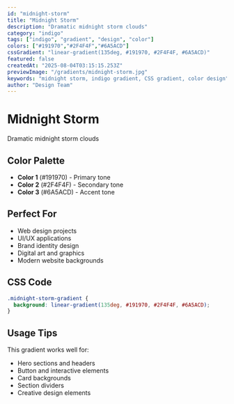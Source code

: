 ```yaml
---
id: "midnight-storm"
title: "Midnight Storm"
description: "Dramatic midnight storm clouds"
category: "indigo"
tags: ["indigo", "gradient", "design", "color"]
colors: ["#191970","#2F4F4F","#6A5ACD"]
cssGradient: "linear-gradient(135deg, #191970, #2F4F4F, #6A5ACD)"
featured: false
createdAt: "2025-08-04T03:15:15.253Z"
previewImage: "/gradients/midnight-storm.jpg"
keywords: "midnight storm, indigo gradient, CSS gradient, color design"
author: "Design Team"
---
```


# Midnight Storm

Dramatic midnight storm clouds

## Color Palette

- **Color 1** (#191970) - Primary tone
- **Color 2** (#2F4F4F) - Secondary tone
- **Color 3** (#6A5ACD) - Accent tone

## Perfect For

- Web design projects
- UI/UX applications
- Brand identity design
- Digital art and graphics
- Modern website backgrounds

## CSS Code

```css
.midnight-storm-gradient {
  background: linear-gradient(135deg, #191970, #2F4F4F, #6A5ACD);
}
```

## Usage Tips

This gradient works well for:
- Hero sections and headers
- Button and interactive elements
- Card backgrounds
- Section dividers
- Creative design elements
